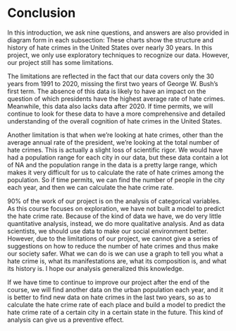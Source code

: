 # Conclusion

In this introduction, we ask nine questions, and answers are also provided in diagram form in each subsection: These charts show the structure and history of hate crimes in the United States over nearly 30 years. In this project, we only use exploratory techniques to recognize our data. However, our project still has some limitations.

The limitations are reflected in the fact that our data covers only the 30 years from 1991 to 2020, missing the first two years of George W. Bush's first term. The absence of this data is likely to have an impact on the question of which presidents have the highest average rate of hate crimes. Meanwhile, this data also lacks data after 2020. If time permits, we will continue to look for these data to have a more comprehensive and detailed understanding of the overall cognition of hate crimes in the United States.

Another limitation is that when we're looking at hate crimes, other than the average annual rate of the president, we're looking at the total number of hate crimes. This is actually a slight loss of scientific rigor. We would have had a population range for each city in our data, but these data contain a lot of NA and the population range in the data is a pretty large range, which makes it very difficult for us to calculate the rate of hate crimes among the population. So if time permits, we can find the number of people in the city each year, and then we can calculate the hate crime rate.

90% of the work of our project is on the analysis of categorical variables. As this course focuses on exploration, we have not built a model to predict the hate crime rate. Because of the kind of data we have, we do very little quantitative analysis, instead, we do more qualitative analysis. And as data scientists, we should use data to make our social environment better. However, due to the limitations of our project, we cannot give a series of suggestions on how to reduce the number of hate crimes and thus make our society safer. What we can do is we can use a graph to tell you what a hate crime is, what its manifestations are, what its composition is, and what its history is. I hope our analysis generalized this knowledge.

If we have time to continue to improve our project after the end of the course, we will find another data on the urban population each year, and it is better to find new data on hate crimes in the last two years, so as to calculate the hate crime rate of each place and build a model to predict the hate crime rate of a certain city in a certain state in the future. This kind of analysis can give us a preventive effect.

